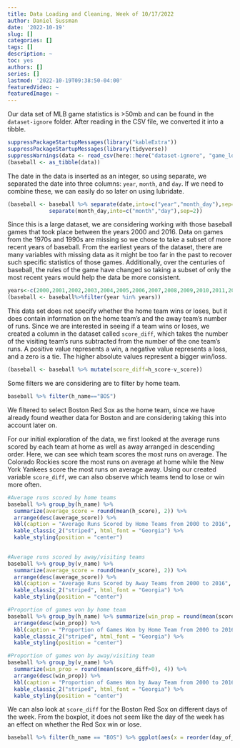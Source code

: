 ```yaml
---
title: Data Loading and Cleaning, Week of 10/17/2022
author: Daniel Sussman
date: '2022-10-19'
slug: []
categories: []
tags: []
description: ~
toc: yes
authors: []
series: []
lastmod: '2022-10-19T09:38:50-04:00'
featuredVideo: ~
featuredImage: ~
---
```



Our data set of MLB game statistics is >50mb and can be found in the `dataset-ignore` folder. After reading in the CSV file, we converted it into a tibble. 

```r
suppressPackageStartupMessages(library("kableExtra"))
suppressPackageStartupMessages(library(tidyverse))
suppressWarnings(data <- read_csv(here::here("dataset-ignore", "game_logs.csv"), col_types = cols(forefeit = col_character(), completion = col_character())))
(baseball <- as_tibble(data))
```

\n
\n

The date in the data is inserted as an integer, so using separate, we separated the date into three columns: `year`, `month`, and `day`. If we need to combine these, we can easily do so later on using lubridate.

```r
(baseball <- baseball %>% separate(date,into=c("year","month_day"),sep=4) %>% 
             separate(month_day,into=c("month","day"),sep=2))
```
             
\n
\n

Since this is a large dataset, we are considering working with those baseball games that took place between the years 2000 and 2016. Data on games from the 1970s and 1990s are missing so we chose to take a subset of more recent years of baseball. From the earliest years of the dataset, there are many variables with missing data as it might be too far in the past to recover such specific statistics of those games. Additionally, over the centuries of baseball, the rules of the game have changed so taking a subset of only the most recent years would help the data be more consistent.

```r
years<-c(2000,2001,2002,2003,2004,2005,2006,2007,2008,2009,2010,2011,2012,2013,2014,2015,2016)
(baseball <- baseball%>%filter(year %in% years))
```

\n
\n


This data set does not specify whether the home team wins or loses, but it does contain information on the home team's and the away team's number of runs. Since we are interested in seeing if a team wins or loses, we created a column in the dataset called `score_diff`, which takes the number of the visiting team's runs subtracted from the number of the one team's runs. A positive value represents a win, a negative value represents a loss, and a zero is a tie. The higher absolute values represent a bigger win/loss.

```r
(baseball <- baseball %>% mutate(score_diff=h_score-v_score))
```


\n
\n

Some filters we are considering are to filter by home team.

```r
baseball %>% filter(h_name=="BOS")
```

We filtered to select Boston Red Sox as the home team, since we have already found weather data for Boston and are considering taking this into account later on.

For our initial exploration of the data, we first looked at the average runs scored by each team at home as well as away arranged in descending order. Here, we can see which team scores the most runs on average. The Colorado Rockies score the most runs on average at home while the New York Yankees score the most runs on average away. Using our created variable `score_diff`, we can also observe which teams tend to lose or win more often. 

``` r
#Average runs scored by home teams
baseball %>% group_by(h_name) %>% 
  summarize(average_score = round(mean(h_score), 2)) %>% 
  arrange(desc(average_score)) %>% 
  kbl(caption = "Average Runs Scored by Home Teams from 2000 to 2016", align = "c", col.names = c("Home Team Name", "Average Runs Scored")) %>% 
  kable_classic_2("striped", html_font = "Georgia") %>% 
  kable_styling(position = "center")
  

#Average runs scored by away/visiting teams
baseball %>% group_by(v_name) %>% 
  summarize(average_score = round(mean(v_score), 2)) %>% 
  arrange(desc(average_score)) %>% 
  kbl(caption = "Average Runs Scored by Away Teams from 2000 to 2016", align = "c", col.names = c("Away Team Name", "Average Runs Scored")) %>% 
  kable_classic_2("striped", html_font = "Georgia") %>% 
  kable_styling(position = "center")

#Proportion of games won by home team
baseball %>% group_by(h_name) %>% summarize(win_prop = round(mean(score_diff>0), 4)) %>% 
  arrange(desc(win_prop)) %>% 
  kbl(caption = "Proportion of Games Won by Home Team from 2000 to 2016", align = "c", col.names = c("Home Team Name", "Proportion of Games Won")) %>% 
  kable_classic_2("striped", html_font = "Georgia") %>% 
  kable_styling(position = "center")

#Proportion of games won by away/visiting team
baseball %>% group_by(v_name) %>% 
  summarize(win_prop = round(mean(score_diff>0), 4)) %>% 
  arrange(desc(win_prop)) %>% 
  kbl(caption = "Proportion of Games Won by Away Team from 2000 to 2016", align = "c", col.names = c("Away Team Name", "Proportion of Games Won")) %>% 
  kable_classic_2("striped", html_font = "Georgia") %>% 
  kable_styling(position = "center")
```

We can also look at `score_diff` for the Boston Red Sox on different days of the week. From the boxplot, it does not seem like the day of the week has an effect on whether the Red Sox win or lose. 

```r
baseball %>% filter(h_name == "BOS") %>% ggplot(aes(x = reorder(day_of_week, score_diff), y = score_diff)) + geom_boxplot()
```


